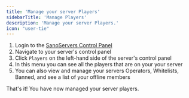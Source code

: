 ```yaml
---
title: 'Manage your server Players'
sidebarTitle: 'Manage Players'
description: 'Manage your server Players.'
icon: "user-tie"
---
```


1. Login to the [SanoServers Control Panel](https://panel.sanoservers.com/)
2. Navigate to your server's control panel
3. Click ``Players`` on the left-hand side of the server's control panel
4. In this menu you can see all the players that are on your your server
5. You can also view and manage your servers Operators, Whitelists, Banned, and see a list of your offline members

That's it! You have now managed your server players.

